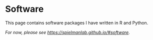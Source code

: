<br><br>


# Software

This page contains software packages I have written in R and Python.

_For now, please see [https://spielmanlab.github.io/#software](https://spielmanlab.github.io/#software)._
